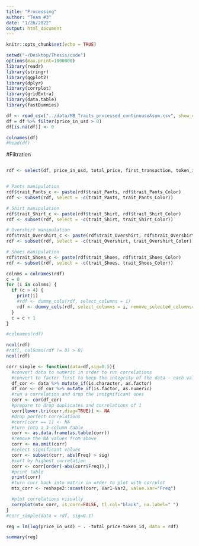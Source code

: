 ```yaml
---
title: "Processing"
author: "Team #3"
date: "1/26/2022"
output: html_document
---
```


```r
knitr::opts_chunk$set(echo = TRUE)
```

```r
setwd("~/Desktop/Thesis/code")
options(max.print=1000000)
library(readr)
library(stringr)
library(ggplot2)
library(dplyr)
library(corrplot)
library(gridExtra)
library(data.table)
library(fastDummies)
```

```r
df <- read_csv("../data/MB_Traits_processed_continouse&sum.csv", show_col_types = FALSE)
df = df %>% filter(price_in_usd > 0)
df[is.na(df)] <- 0
```

```r
colnames(df)
#head(df)
```

#Filtration

```r

```

```r
rdf <- select(df, price_in_usd, total_price, first_transaction, token_id, sum, trait_Type, trait_Shoes_Color, trait_Pants, trait_Pants_Color, trait_Shirt_Color, trait_Hair_Style, trait_Glasses, trait_Shoes, trait_Shirt, trait_Hair_Color, trait_Overshirt, trait_Overshirt_Color, trait_Necklace, trait_Earring, trait_Beard, trait_Beard_Color, trait_Glasses_Color, trait_Hat, trait_Hat_Color, trait_Jersey_Number)


# Pants manipulation
rdf$trait_Pants_c <- paste(rdf$trait_Pants, rdf$trait_Pants_Color)
rdf <- subset(rdf, select = -c(trait_Pants, trait_Pants_Color))

# Shirt manipulation
rdf$trait_Shirt_c <- paste(rdf$trait_Shirt, rdf$trait_Shirt_Color)
rdf <- subset(rdf, select = -c(trait_Shirt, trait_Shirt_Color))

# Overshirt manipulation
rdf$trait_Overshirt_c <- paste(rdf$trait_Overshirt, rdf$trait_Overshirt_Color)
rdf <- subset(rdf, select = -c(trait_Overshirt, trait_Overshirt_Color))

# Shoes manipulation
rdf$trait_Shoes_c <- paste(rdf$trait_Shoes, rdf$trait_Shoes_Color)
rdf <- subset(rdf, select = -c(trait_Shoes, trait_Shoes_Color))

colnms = colnames(rdf)
c = 0
for (i in colnms) {
  if (c > 4) {
    print(i)
    #rdf <- dummy_cols(rdf, select_columns = i)
    rdf <- dummy_cols(rdf, select_columns = i, remove_selected_columns=TRUE, remove_first_dummy=TRUE)
  }
  c = c + 1
}

#colnames(rdf)
```

```r
ncol(rdf)
#rdf[, colSums(rdf != 0) > 0]
ncol(rdf)
```

```r
corr_simple <- function(data=df,sig=0.5){
  #convert data to numeric in order to run correlations
  #convert to factor first to keep the integrity of the data - each value will become a number rather than turn into NA
  df_cor <- data %>% mutate_if(is.character, as.factor)
  df_cor <- df_cor %>% mutate_if(is.factor, as.numeric)
  #run a correlation and drop the insignificant ones
  corr <- cor(df_cor)
  #prepare to drop duplicates and correlations of 1
  corr[lower.tri(corr,diag=TRUE)] <- NA
  #drop perfect correlations
  #corr[corr == 1] <- NA
  #turn into a 3-column table
  corr <- as.data.frame(as.table(corr))
  #remove the NA values from above
  corr <- na.omit(corr)
  #select significant values
  corr <- subset(corr, abs(Freq) > sig)
  #sort by highest correlation
  corr <- corr[order(-abs(corr$Freq)),]
  #print table
  print(corr)
  #turn corr back into matrix in order to plot with corrplot
  mtx_corr <- reshape2::acast(corr, Var1~Var2, value.var="Freq")

  #plot correlations visually
  corrplot(mtx_corr, is.corr=FALSE, tl.col="black", na.label=" ")
}
#corr_simple(data = rdf, sig=0.1)
```

```r
reg = lm(log(price_in_usd) ~ . -total_price-token_id, data = rdf)

summary(reg)
```
